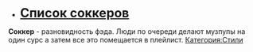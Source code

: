 *'''<span style="font-size:25px;">[[:Категория:Соккеры|Список соккеров]] </span>'''
'''Соккер''' - разновидность фэда. Люди по очереди делают музпупы на один сурс а затем все это помещается в плейлист.
[[Категория:Стили]]